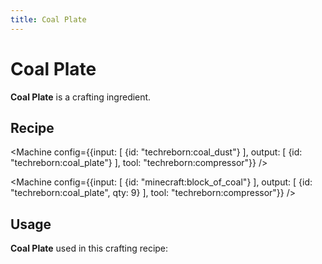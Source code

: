 ```yaml
---
title: Coal Plate
---
```


<ItemImage file="coal_plate" alt="Coal Plate" size="200" />

# Coal Plate

**Coal Plate** is a crafting ingredient.

## Recipe

<Machine config={{input: [
	{id: "techreborn:coal_dust"}
], output: [
	{id: "techreborn:coal_plate"}
], tool: "techreborn:compressor"}} />

<Machine config={{input: [
	{id: "minecraft:block_of_coal"}
], output: [
	{id: "techreborn:coal_plate", qty: 9}
], tool: "techreborn:compressor"}} />

## Usage

**Coal Plate** used in this crafting recipe:

<CraftingTable recipe="input techreborn:bronze_plate techreborn:coal_plate techreborn:gold_plate input techreborn:lapis_plate techreborn:industrial_machine_frame techreborn:nickel_plate input techreborn:obsidian_plate techreborn:quartz_plate techreborn:redstone_plate output techreborn:chunk_loader"/>